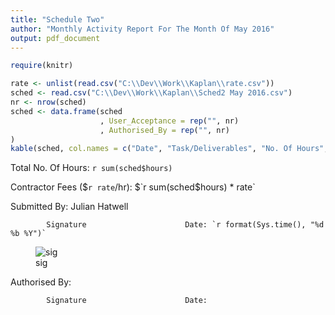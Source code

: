 ---
title: "Schedule Two"
author: "Monthly Activity Report For The Month Of May 2016"
output: pdf_document
---

```{r prologue, include=FALSE}
require(knitr)
```

```{r schedule2, echo=FALSE}
rate <- unlist(read.csv("C:\\Dev\\Work\\Kaplan\\rate.csv"))
sched <- read.csv("C:\\Dev\\Work\\Kaplan\\Sched2 May 2016.csv")
nr <- nrow(sched)
sched <- data.frame(sched
                    , User_Acceptance = rep("", nr)
                    , Authorised_By = rep("", nr)
)
kable(sched, col.names = c("Date", "Task/Deliverables", "No. Of Hours", "User Acceptance", "Remarks"))
```

Total No. Of Hours: `r sum(sched$hours)`  

Contractor Fees ($`r rate`/hr): $`r sum(sched$hours) * rate`  


Submitted By: Julian Hatwell  

            Signature                      Date: `r format(Sys.time(), "%d %b %Y")`  
  
                
![sig](sig.png)

            
  
  
  
  
  
Authorised By:  

            Signature                      Date:  
